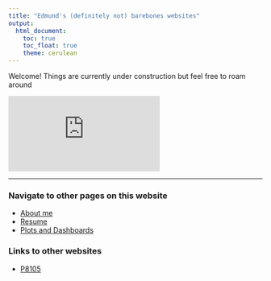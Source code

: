 ```yaml
---
title: "Edmund's (definitely not) barebones websites"
output: 
  html_document:
    toc: true
    toc_float: true
    theme: cerulean
---
```


Welcome! Things are currently under construction but feel free to roam around

<embed src = "https://external-content.duckduckgo.com/iu/?u=https%3A%2F%2Fmedia.tenor.com%2Fu5PkUnaB7zkAAAAC%2Forb-of-confusion-spongebob.gif&f=1&nofb=1&ipt=c8a185e1b0fedb3c20cb6307e7119a4544c7ecf40a6d8e0d28cfa82254dbcad7">

---

### Navigate to other pages on this website

* [About me](about.html)
* [Resume](Resume.html)
* [Plots and Dashboards](plotly_dashboards.html)

### Links to other websites
* [P8105](https://p8105.com/)
